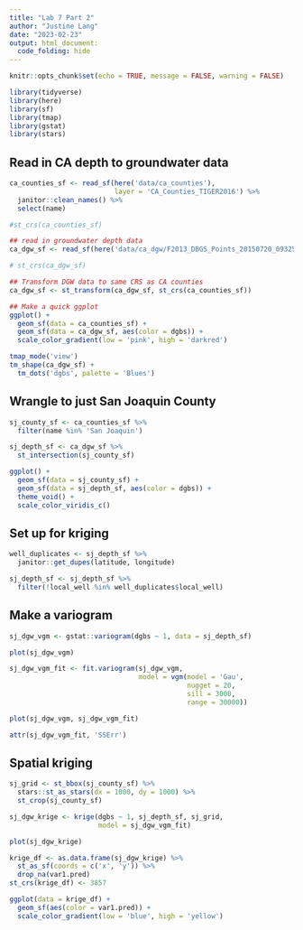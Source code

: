```yaml
---
title: "Lab 7 Part 2"
author: "Justine Lang"
date: "2023-02-23"
output: html_document: 
  code_folding: hide
---
```


```r
knitr::opts_chunk$set(echo = TRUE, message = FALSE, warning = FALSE)

library(tidyverse)
library(here)
library(sf)
library(tmap)
library(gstat)
library(stars)
```


## Read in CA depth to groundwater data

```r
ca_counties_sf <- read_sf(here('data/ca_counties'),
                          layer = 'CA_Counties_TIGER2016') %>% 
  janitor::clean_names() %>% 
  select(name)

#st_crs(ca_counties_sf)

## read in groundwater depth data
ca_dgw_sf <- read_sf(here('data/ca_dgw/F2013_DBGS_Points_20150720_093252.gpkg'))

# st_crs(ca_dgw_sf)

## Transform DGW data to same CRS as CA counties
ca_dgw_sf <- st_transform(ca_dgw_sf, st_crs(ca_counties_sf))

## Make a quick ggplot
ggplot() +
  geom_sf(data = ca_counties_sf) +
  geom_sf(data = ca_dgw_sf, aes(color = dgbs)) +
  scale_color_gradient(low = 'pink', high = 'darkred')

tmap_mode('view')
tm_shape(ca_dgw_sf) +
  tm_dots('dgbs', palette = 'Blues')
```


## Wrangle to just San Joaquin County

```r
sj_county_sf <- ca_counties_sf %>% 
  filter(name %in% 'San Joaquin')

sj_depth_sf <- ca_dgw_sf %>% 
  st_intersection(sj_county_sf)

ggplot() +
  geom_sf(data = sj_county_sf) +
  geom_sf(data = sj_depth_sf, aes(color = dgbs)) +
  theme_void() +
  scale_color_viridis_c()
```


## Set up for kriging

```r
well_duplicates <- sj_depth_sf %>% 
  janitor::get_dupes(latitude, longitude)

sj_depth_sf <- sj_depth_sf %>% 
  filter(!local_well %in% well_duplicates$local_well)
```


## Make a variogram

```r
sj_dgw_vgm <- gstat::variogram(dgbs ~ 1, data = sj_depth_sf)

plot(sj_dgw_vgm)

sj_dgw_vgm_fit <- fit.variogram(sj_dgw_vgm,
                                model = vgm(model = 'Gau', 
                                            nugget = 20,
                                            sill = 3000,
                                            range = 30000))

plot(sj_dgw_vgm, sj_dgw_vgm_fit)

attr(sj_dgw_vgm_fit, 'SSErr')
```


## Spatial kriging

```r
sj_grid <- st_bbox(sj_county_sf) %>% 
  stars::st_as_stars(dx = 1000, dy = 1000) %>% 
  st_crop(sj_county_sf)
```

```r
sj_dgw_krige <- krige(dgbs ~ 1, sj_depth_sf, sj_grid, 
                      model = sj_dgw_vgm_fit)

plot(sj_dgw_krige)

krige_df <- as.data.frame(sj_dgw_krige) %>% 
  st_as_sf(coords = c('x', 'y')) %>% 
  drop_na(var1.pred)
st_crs(krige_df) <- 3857

ggplot(data = krige_df) +
  geom_sf(aes(color = var1.pred)) +
  scale_color_gradient(low = 'blue', high = 'yellow')
```






